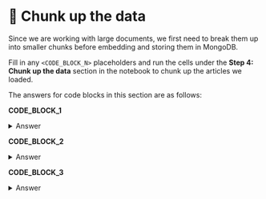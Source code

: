 # 👐 Chunk up the data

Since we are working with large documents, we first need to break them up into smaller chunks before embedding and storing them in MongoDB.

Fill in any `<CODE_BLOCK_N>` placeholders and run the cells under the **Step 4: Chunk up the data** section in the notebook to chunk up the articles we loaded.

The answers for code blocks in this section are as follows:

**CODE_BLOCK_1**

<details>
<summary>Answer</summary>
<div>
```python
RecursiveCharacterTextSplitter.from_tiktoken_encoder(
    model_name="gpt-4", separators=separators, chunk_size=200, chunk_overlap=30
)
```
</div>
</details>

**CODE_BLOCK_2**

<details>
<summary>Answer</summary>
<div>
```python
text_splitter.split_text(text)
```
</div>
</details>

**CODE_BLOCK_3**

<details>
<summary>Answer</summary>
<div>
```python
get_chunks(doc, "body")
```
</div>
</details>